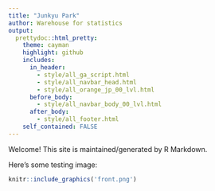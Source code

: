 ```yaml
---
title: "Junkyu Park"
author: Warehouse for statistics
output: 
  prettydoc::html_pretty:
    theme: cayman
    highlight: github
    includes:
      in_header: 
        - style/all_ga_script.html
        - style/all_navbar_head.html
        - style/all_orange_jp_00_lvl.html
      before_body:
        - style/all_navbar_body_00_lvl.html
      after_body:
        - style/all_footer.html
    self_contained: FALSE
---
```



Welcome! This site is maintained/generated by R Markdown.

Here's some testing image:

```r
knitr::include_graphics('front.png')
```








